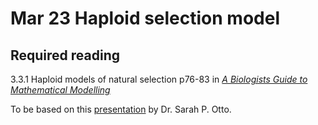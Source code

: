 # Mar 23 Haploid selection model

## Required reading

3.3.1 Haploid models of natural selection p76-83 in [_A Biologists Guide to Mathematical Modelling_](https://ebookcentral.proquest.com/lib/mun/reader.action?docID=768551&ppg=66)

To be based on this [presentation](https://www.zoology.ubc.ca/~otto/Talks/SSE2022_Otto.pdf) by Dr. Sarah P. Otto.